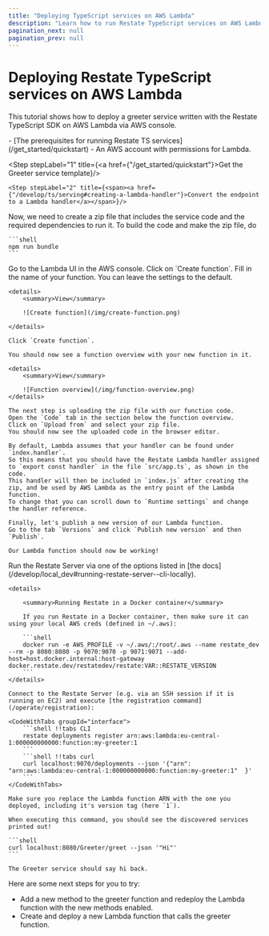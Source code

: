 ```yaml
---
title: "Deploying TypeScript services on AWS Lambda"
description: "Learn how to run Restate TypeScript services on AWS Lambda."
pagination_next: null
pagination_prev: null
---
```



# Deploying Restate TypeScript services on AWS Lambda

This tutorial shows how to deploy a greeter service written with the Restate TypeScript SDK on AWS Lambda via AWS console.

<Admonition type="note" title="Prerequisites">
    - [The prerequisites for running Restate TS services](/get_started/quickstart)
    - An AWS account with permissions for Lambda.
</Admonition>

<Step stepLabel="1" title={<span><a href={"/get_started/quickstart"}>Get the Greeter service template</a></span>}/>

    <Step stepLabel="2" title={<span><a href={"/develop/ts/serving#creating-a-lambda-handler"}>Convert the endpoint to a Lambda handler</a></span>}/>
<Step stepLabel="3" title="Create a zip file from the code base">
    Now, we need to create a zip file that includes the service code and the required dependencies to run it.
    To build the code and make the zip file, do

    ```shell
    npm run bundle
    ```
</Step>
<Step stepLabel="4" title="Deploying the Lambda function via the AWS console">
    Go to the Lambda UI in the AWS console. Click on `Create function`.
    Fill in the name of your function. You can leave the settings to the default.

    <details>
        <summary>View</summary>

        ![Create function](/img/create-function.png)

    </details>

    Click `Create function`.

    You should now see a function overview with your new function in it.

    <details>
        <summary>View</summary>

        ![Function overview](/img/function-overview.png)
    </details>

    The next step is uploading the zip file with our function code.
    Open the `Code` tab in the section below the function overview.
    Click on `Upload from` and select your zip file.
    You should now see the uploaded code in the browser editor.

    By default, Lambda assumes that your handler can be found under `index.handler`.
    So this means that you should have the Restate Lambda handler assigned to `export const handler` in the file `src/app.ts`, as shown in the code.
    This handler will then be included in `index.js` after creating the zip, and be used by AWS Lambda as the entry point of the Lambda function.
    To change that you can scroll down to `Runtime settings` and change the handler reference.

    Finally, let's publish a new version of our Lambda function.
    Go to the tab `Versions` and click `Publish new version` and then `Publish`.

    Our Lambda function should now be working!
</Step>
<Step stepLabel="5" title="Running Restate Server">
    Run the Restate Server via one of the options listed in [the docs](/develop/local_dev#running-restate-server--cli-locally).

    <details>

        <summary>Running Restate in a Docker container</summary>

        If you run Restate in a Docker container, then make sure it can using your local AWS creds (defined in ~/.aws):

        ```shell
        docker run -e AWS_PROFILE -v ~/.aws/:/root/.aws --name restate_dev --rm -p 8080:8080 -p 9070:9070 -p 9071:9071 --add-host=host.docker.internal:host-gateway docker.restate.dev/restatedev/restate:VAR::RESTATE_VERSION
        ```
    </details>


</Step>
<Step stepLabel="6" title="Registering the service">

    Connect to the Restate Server (e.g. via an SSH session if it is running on EC2) and execute [the registration command](/operate/registration):

    <CodeWithTabs groupId="interface">
        ```shell !!tabs CLI
        restate deployments register arn:aws:lambda:eu-central-1:000000000000:function:my-greeter:1
        ```
        ```shell !!tabs curl
        curl localhost:9070/deployments --json '{"arn": "arn:aws:lambda:eu-central-1:000000000000:function:my-greeter:1"  }'
        ```
    </CodeWithTabs>

    Make sure you replace the Lambda function ARN with the one you deployed, including it's version tag (here `1`).

    When executing this command, you should see the discovered services printed out!

</Step>
<Step stepLabel="7" title="Invoke the handler">

    ```shell
    curl localhost:8080/Greeter/greet --json '"Hi"'
    ```

    The Greeter service should say hi back.
</Step>
<Step end={true} stepLabel="🎉" title="Congratulations, you managed to run your first Restate Lambda handler!"/>


Here are some next steps for you to try:

- Add a new method to the greeter function and redeploy the Lambda function with the new methods enabled.
- Create and deploy a new Lambda function that calls the greeter function.
